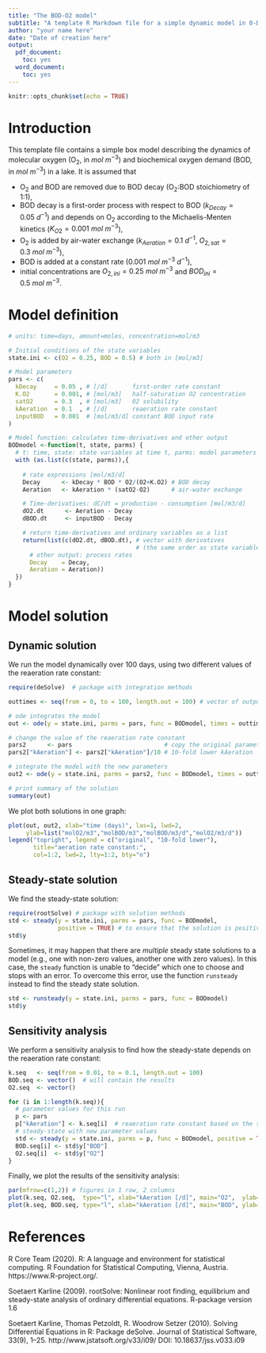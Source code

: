 ```yaml
---
title: "The BOD-O2 model"
subtitle: "A template R Markdown file for a simple dynamic model in 0-D"
author: "your name here"
date: "Date of creation here"
output:
  pdf_document:
    toc: yes
  word_document:
    toc: yes
---
```


```r
knitr::opts_chunk$set(echo = TRUE)
```

# Introduction

This template file contains a simple box model describing the dynamics of molecular oxygen (O$_2$, in $mol~m^{-3}$) and biochemical oxygen demand (BOD, in $mol~m^{-3}$) in a lake. It is assumed that 

* O$_2$ and BOD are removed due to BOD decay (O$_2$:BOD stoichiometry of 1:1),
* BOD decay is a first-order process with respect to BOD ($k_{Decay} = 0.05~d^{-1}$) and depends on O$_2$ according to the Michaelis-Menten kinetics ($K_{O2}=0.001~mol~m^{-3}$),
* O$_2$ is added by air-water exchange ($k_{Aeration}=0.1~d^{-1}$, $O_{2,sat} = 0.3~mol~m^{-3}$),
* BOD is added at a constant rate ($0.001~mol~m^{-3}~d^{-1}$),
* initial concentrations are $O_{2,ini}=0.25~mol~m^{-3}$ and $BOD_{ini} = 0.5~mol~m^{-3}$.

# Model definition

```r
# units: time=days, amount=moles, concentration=mol/m3

# Initial conditions of the state variables
state.ini <- c(O2 = 0.25, BOD = 0.5) # both in [mol/m3]

# Model parameters
pars <- c(
  kDecay     = 0.05 , # [/d]       first-order rate constant
  K.O2       = 0.001, # [mol/m3]   half-saturation O2 concentration
  satO2      = 0.3  , # [mol/m3]   O2 solubility
  kAeration  = 0.1  , # [/d]       reaeration rate constant
  inputBOD   = 0.001  # [mol/m3/d] constant BOD input rate
)

# Model function: calculates time-derivatives and other output
BODmodel <-function(t, state, parms) { 
  # t: time, state: state variables at time t, parms: model parameters
  with (as.list(c(state, parms)),{
 
    # rate expressions [mol/m3/d]
    Decay      <- kDecay * BOD * O2/(O2+K.O2) # BOD decay
    Aeration   <- kAeration * (satO2-O2)      # air-water exchange

    # Time-derivatives: dC/dt = production - consumption [mol/m3/d]
    dO2.dt      <- Aeration - Decay
    dBOD.dt     <- inputBOD - Decay

    # return time-derivatives and ordinary variables as a list     
    return(list(c(dO2.dt, dBOD.dt), # vector with derivatives 
                                    # (the same order as state variables!)
      # other output: process rates
      Decay    = Decay,
      Aeration = Aeration))    
  })
}
```

# Model solution

## Dynamic solution

We run the model dynamically over 100 days, using two different values of the reaeration rate constant: 

```r
require(deSolve)  # package with integration methods

outtimes <- seq(from = 0, to = 100, length.out = 100) # vector of output times

# ode integrates the model
out <- ode(y = state.ini, parms = pars, func = BODmodel, times = outtimes)                

# change the value of the reaeration rate constant
pars2      <- pars                          # copy the original parameter vector
pars2["kAeration"] <- pars2["kAeration"]/10 # 10-fold lower kAeration

# integrate the model with the new parameters
out2 <- ode(y = state.ini, parms = pars2, func = BODmodel, times = outtimes)                
```

```r
# print summary of the solution
summary(out)
```

We plot both solutions in one graph:

```r
plot(out, out2, xlab="time (days)", las=1, lwd=2,
     ylab=list("molO2/m3","molBOD/m3","molBOD/m3/d","molO2/m3/d"))
legend("topright", legend = c("original", "10-fold lower"),
       title="aeration rate constant:", 
       col=1:2, lwd=2, lty=1:2, bty="n")
```

## Steady-state solution

We find the steady-state solution:

```r
require(rootSolve) # package with solution methods
std <- steady(y = state.ini, parms = pars, func = BODmodel, 
              positive = TRUE) # to ensure that the solution is positive
std$y
```

Sometimes, it may happen that there are *multiple* steady state solutions to a model (e.g., one with non-zero values, another one with zero values). In this case, the ``steady`` function is unable to "decide" which one to choose and stops with an error. To overcome this error, use the function ``runsteady`` instead to find the steady state solution.

```r
std <- runsteady(y = state.ini, parms = pars, func = BODmodel)
std$y
```

## Sensitivity analysis

We perform a sensitivity analysis to find how the steady-state depends on the reaeration rate constant:

```r
k.seq   <- seq(from = 0.01, to = 0.1, length.out = 100)
BOD.seq <- vector()  # will contain the results
O2.seq  <- vector()

for (i in 1:length(k.seq)){
  # parameter values for this run
  p <- pars
  p["kAeration"] <- k.seq[i]  # reaeration rate constant based on the sequence
  # steady-state with new parameter values
  std <- steady(y = state.ini, parms = p, func = BODmodel, positive = TRUE)  
  BOD.seq[i] <- std$y["BOD"]
  O2.seq[i]  <- std$y["O2"]
}
```

Finally, we plot the results of the sensitivity analysis:

```r
par(mfrow=c(1,2)) # figures in 1 row, 2 columns
plot(k.seq, O2.seq,  type="l", xlab="kAeration [/d]", main="O2",  ylab="molO2/m3")
plot(k.seq, BOD.seq, type="l", xlab="kAeration [/d]", main="BOD", ylab="molBOD/m3")
```

# References

R Core Team (2020). R: A language and environment for statistical computing. R Foundation for Statistical Computing, Vienna, Austria. https://www.R-project.org/.
  
Soetaert Karline (2009).  rootSolve: Nonlinear root finding, equilibrium and steady-state analysis of ordinary differential equations.  R-package version 1.6
  
Soetaert Karline, Thomas Petzoldt, R. Woodrow Setzer (2010). Solving Differential Equations in R: Package deSolve. Journal of Statistical Software, 33(9), 1--25. http://www.jstatsoft.org/v33/i09/ DOI: 10.18637/jss.v033.i09
  
